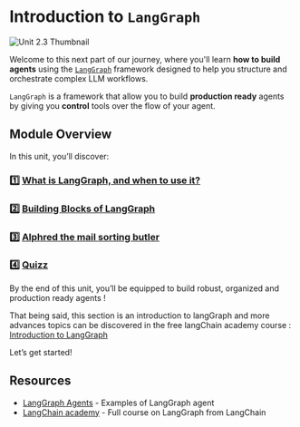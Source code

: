 # Introduction to `LangGraph`

<img src="https://huggingface.co/datasets/agents-course/course-images/resolve/main/en/unit2/LangGraph/LangGraph.png" alt="Unit 2.3 Thumbnail"/>

Welcome to this next part of our journey, where you'll learn **how to build agents** using the [`LangGraph`](https://github.com/langchain-ai/langgraph) framework designed to help you structure and orchestrate complex LLM workflows.

`LangGraph` is a framework that allow you to build **production ready** agents by giving you **control** tools over the flow of your agent.

## Module Overview

In this unit, you’ll discover:

### 1️⃣ [**What is LangGraph, and when to use it?**  ](./when_to_use_langgraph)
### 2️⃣ [Building Blocks of LangGraph](./building_blocks)
### 3️⃣ [Alphred the mail sorting butler](./first_graph)
### 4️⃣ [Quizz](./quizz1)

By the end of this unit, you’ll be equipped to build robust, organized and production ready agents ! 

That being said, this section is an introduction to langGraph and more advances topics can be discovered in the free langChain academy course : [Introduction to LangGraph](https://academy.langchain.com/courses/intro-to-langgraph)

Let’s get started!

## Resources

- [LangGraph Agents](https://langchain-ai.github.io/langgraph/) - Examples of LangGraph agent
- [LangChain academy](https://academy.langchain.com/courses/intro-to-langgraph) - Full course on LangGraph from LangChain